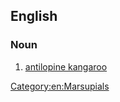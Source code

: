 ==English==
{{wikipedia|Antilopine Wallaroo}}

===Noun===
{{en-noun|head=[[antilopine]] [[wallaroo]]}}

# [[antilopine kangaroo]]

[[Category:en:Marsupials]]